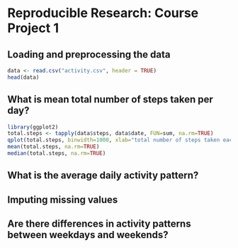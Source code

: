Reproducible Research:  Course Project 1
================================================

## Loading and preprocessing the data

````r
data <- read.csv("activity.csv", header = TRUE)
head(data)
````


## What is mean total number of steps taken per day?

````r
library(ggplot2)
total.steps <- tapply(data$steps, data$date, FUN=sum, na.rm=TRUE)
qplot(total.steps, binwidth=1000, xlab="total number of steps taken each day")
mean(total.steps, na.rm=TRUE)
median(total.steps, na.rm=TRUE)
````


## What is the average daily activity pattern?



## Imputing missing values



## Are there differences in activity patterns between weekdays and weekends?
